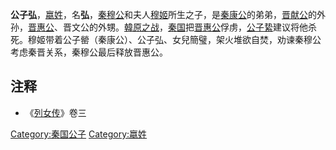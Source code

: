 '''公子弘'''，[[嬴姓|嬴姓]]，名'''弘'''，[[秦穆公|秦穆公]]和夫人[[穆姬|穆姬]]所生之子，是[[秦康公|秦康公]]的弟弟，[[晋献公|晋献公]]的外孙，[[晋惠公|晋惠公]]、晋文公的外甥。[[韓原之战|韓原之战]]，[[秦国|秦国]]把[[晋惠公|晋惠公]]俘虏，[[公子絷|公子絷]]建议将他杀死。穆姬带着公子罃（秦康公）、公子弘、女兒簡璧，架火堆欲自焚，劝谏秦穆公考虑秦晋关系，秦穆公最后释放晋惠公。
==注释==
*《[[列女传|列女传]]》卷三

[[Category:秦国公子|Category:秦国公子]]
[[Category:嬴姓|Category:嬴姓]]
{{春秋人物小作品}}